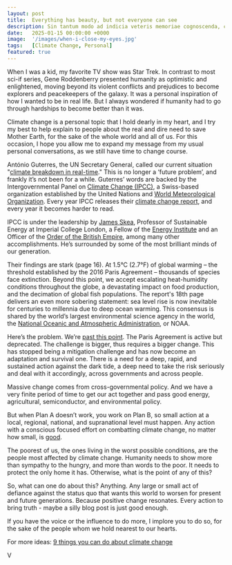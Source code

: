```yaml
---
layout: post
title:  Everything has beauty, but not everyone can see
description: Sin tantum modo ad indicia veteris memoriae cognoscenda, curiosorum. Haec et tu ita posuisti, et verba vestra sunt. Idemne potest esse dies...
date:   2025-01-15 00:00:00 +0000
image:  '/images/when-i-close-my-eyes.jpg'
tags:   [Climate Change, Personal]
featured: true
---
```


When I was a kid, my favorite TV show was Star Trek. In contrast to most sci-if series, Gene Roddenberry presented humanity as optimistic and enlightened, moving beyond its violent conflicts and prejudices to become explorers and peacekeepers of the galaxy. It was a personal inspiration of how I wanted to be in real life. But I always wondered if humanity had to go through hardships to become better than it was.  

Climate change is a personal topic that I hold dearly in my heart, and I try my best to help explain to people about the real and dire need to save Mother Earth, for the sake of the whole world and all of us. For this occasion, I hope you allow me to expand my message from my usual personal conversations, as we still have time to change course.  

António Guterres, the UN Secretary General, called our current situation "[climate breakdown in real-time](https://www.theguardian.com/world/2024/dec/30/world-endures-decade-of-deadly-heat-as-2024-caps-hottest-years-on-record-un-antonio-guterres)." This is no longer a ‘future problem’, and frankly it’s not been for a while. Guterres’ words are backed by the Intergovernmental Panel on [Climate Change (IPCC)](https://en.wikipedia.org/wiki/Intergovernmental_Panel_on_Climate_Change), a Swiss-based organization established by the United Nations and [World Meteorological Organization](https://wmo.int/). Every year IPCC releases their [climate change report](https://www.ipcc.ch/report/ar6/syr/), and every year it becomes harder to read.  

IPCC is under the leadership by [James Skea](https://en.wikipedia.org/wiki/James_Skea), Professor of Sustainable Energy at Imperial College London, a Fellow of the [Energy Institute](https://en.wikipedia.org/wiki/Energy_Institute) and an Officer of the [Order of the British Empire](https://en.wikipedia.org/wiki/Order_of_the_British_Empire), among many other accomplishments. He’s surrounded by some of the most brilliant minds of our generation.   

Their findings are stark (page 16). At 1.5°C (2.7°F) of global warming – the threshold established by the 2016 Paris Agreement – thousands of species face extinction. Beyond this point, we accept escalating heat-humidity conditions throughout the globe, a devastating impact on food production, and the decimation of global fish populations. The report's 18th page delivers an even more sobering statement: sea level rise is now inevitable for centuries to millennia due to deep ocean warming. This consensus is shared by the world’s largest environmental science agency in the world, the [National Oceanic and Atmospheric Administration](https://en.wikipedia.org/wiki/National_Oceanic_and_Atmospheric_Administration), or NOAA.    

Here’s the problem. We’re [past this point](https://www.nature.com/articles/d41586-025-00010-9). The Paris Agreement is active but deprecated. The challenge is bigger, thus requires a bigger change. This has stopped being a mitigation challenge and has now become an adaptation and survival one. There is a need for a deep, rapid, and sustained action against the dark tide, a deep need to take the risk seriously and deal with it accordingly, across governments and across people.  

Massive change comes from cross-governmental policy. And we have a very finite period of time to get our act together and pass good energy, agricultural, semiconductor, and environmental policy.  

But when Plan A doesn’t work, you work on Plan B, so small action at a local, regional, national, and supranational level must happen. Any action with a conscious focused effort on combatting climate change, no matter how small, is [good](https://www.youtube.com/watch?v=IdTMDpizis8).   

The poorest of us, the ones living in the worst possible conditions, are the people most affected by climate change. Humanity needs to show more than sympathy to the hungry, and more than words to the poor. It needs to protect the only home it has. Otherwise, what is the point of any of this?  

So, what can one do about this? Anything. Any large or small act of defiance against the status quo that wants this world to worsen for present and future generations. Because positive change resonates. Every action to bring truth - maybe a silly blog post is just good enough.  

If you have the voice or the influence to do more, I implore you to do so, for the sake of the people whom we hold nearest to our hearts.   

For more ideas: [9 things you can do about climate change](https://www.imperial.ac.uk/stories/climate-action/)  

V
